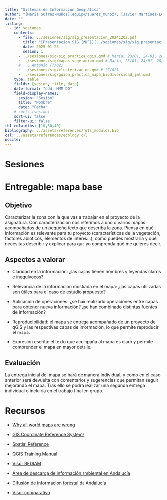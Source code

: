 ```yaml
---
title: "Sistemas de Información Geográfica"
author: "[María Suárez-Muñoz](equipo/suarez_munoz), [Javier Martínez-López](equipo/martinez_lopez), [Antonio J. Pérez-Luque](equipo/perez_luque)"
date: ""
listing:
  - id: sesiones
    contents:
      - file: ../sesiones/sig/sig_presentacion_20241202.pdf
        title: "[Presentacion SIG (PDF)](../sesiones/sig/sig_presentacion_20241202.pdf)" 
        date: 2025-01-23
        sesion: 1
      - ../sesiones/sig/sig_practica_qgis.qmd # María, 23/01, 24/01, 28/01 
      - ../sesiones/sig/mapas_vegetacion.qmd # María, 23/01, 24/01, 28/01 
      # ... Antonio (7/02)
      - ../sesiones/sig/clusterizacion.qmd # (7/02)
      - ../sesiones/sig/guion_practica_mapa_biodiversidad_jml.qmd
    type: table
    fields: [sesion, title, date]
    date-format: "ddd, MMM DD"
    field-display-names:
      sesion: "Sesión"
      title: "Nombre"
      date: "Fecha"
    # sort: [sesion]
    sort-ui: false
    filter-ui: false
tbl-colwidths: [10,50,40]
bibliography: ../assets/references/refs_modulos.bib
csl: ../assets/references/ecology.csl
nocite:
---
```


# Sesiones

::: {#sesiones}
:::

# Entregable: mapa base

## Objetivo

Caracterizar la zona con la que vas a trabajar en el proyecto de la asignatura. Con caracterización nos referimos a uno o varios mapas acompañados de un pequeño texto que describa la zona. Piensa en qué información es relevante para tu proyecto (características de la vegetación, factores abióticos, elementos de interés...), cómo puedes mostrarla y qué necesitas describir y explicar para que yo comprenda qué me quieres decir.

## Aspectos a valorar

-   Claridad en la información: ¿las capas tienen nombres y leyendas claros e inequívocos?

-   Relevancia de la información mostrada en el mapa: ¿las capas utilizadas son útiles para el caso de estudio propuesto?

-   Aplicación de operaciones: ¿se han realizado operaciones entre capas para obtener nueva información? ¿se han combinado distintas fuentes de información?

-   Reproducibilidad: el mapa se entrega acompañado de un proyecto de qGIS y las respectivas capas de información, lo que permite reproducir el mapa.

-   Expresión escrita: el texto que acompaña al mapa es claro y permite comprender el mapa en mayor detalle.

## Evaluación

La entrega inicial del mapa se hará de manera individual, y como en el caso anterior será devuelta con comentarios y sugerencias que permitan seguir mejorando el mapa. Tras ello se podrá realizar una segunda entrega individual o incluirla en el trabajo final en grupo.

# Recursos

-   [Why all world maps are wrong](https://www.youtube.com/watch?v=kIID5FDi2JQ)

-   [GIS Coordinate Reference Systems](https://www.youtube.com/watch?v=WWp1k0SlMUU)

-   [Spatial Reference](https://spatialreference.org/)

-   [QGIS Training Manual](https://docs.qgis.org/3.34/en/docs/training_manual/index.html)

-   [Visor REDIAM](https://portalrediam.cica.es/VisorRediam/)

-   [Área de descarga de información ambiental en Andalucía](https://portalrediam.cica.es/descargas?path=%2F)

-   [Difusión de información forestal de Andalucía](https://indifo.agenciamedioambienteyagua.es/indicadoresForestales/home)

-   [Visor comparativo](https://portalrediam.cica.es/comparaWMS/)
